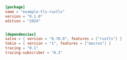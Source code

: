 
```toml  title="tls-rustls/Cargo.toml"
[package]
name = "example-tls-rustls"
version = "0.1.0"
edition = "2024"


[dependencies]
salvo = { version = "0.78.0", features = ["rustls"] }
tokio = { version = "1", features = ["macros"] }
tracing = "0.1"
tracing-subscriber = "0.3"

```